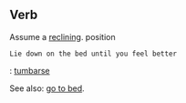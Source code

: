== Verb ==

Assume a [[reclining]]. position
 Lie down on the bed until you feel better

{{es}}: [[tumbarse]]

See also: [[go to bed]].